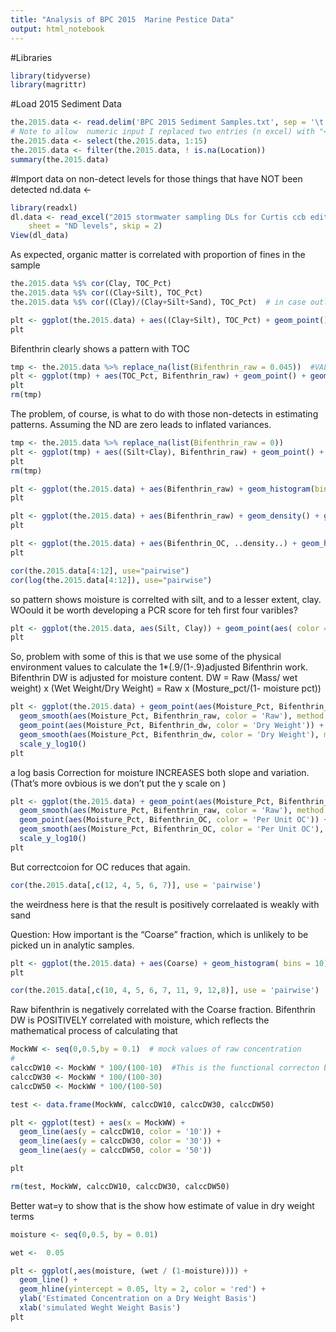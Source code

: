```yaml
---
title: "Analysis of BPC 2015  Marine Pestice Data"
output: html_notebook
---
```


#Libraries
```r
library(tidyverse)
library(magrittr)
```

#Load 2015 Sediment Data
```r
the.2015.data <- read.delim('BPC 2015 Sediment Samples.txt', sep = '\t')
# Note to allow  numeric input I replaced two entries (n excel) with "< 0.1" with 0.05.
the.2015.data <- select(the.2015.data, 1:15)
the.2015.data <- filter(the.2015.data, ! is.na(Location))
summary(the.2015.data)
```

#Import data on non-detect levels for those things that have NOT been detected
nd.data <- 
```r
library(readxl)
dl.data <- read_excel("2015 stormwater sampling DLs for Curtis ccb edits.xlsx", 
    sheet = "ND levels", skip = 2)
View(dl_data)
```

As expected, organic matter is correlated with proportion of fines in the sample
```r
the.2015.data %$% cor(Clay, TOC_Pct)
the.2015.data %$% cor((Clay+Silt), TOC_Pct) 
the.2015.data %$% cor((Clay)/(Clay+Silt+Sand), TOC_Pct)  # in case outliers reflect presence of carse particles

```



```r
plt <- ggplot(the.2015.data) + aes((Clay+Silt), TOC_Pct) + geom_point() + geom_smooth(method = 'lm')
plt

```

Bifenthrin clearly shows a pattern with TOC

```r
tmp <- the.2015.data %>% replace_na(list(Bifenthrin_raw = 0.045))  #VALUE NOT CONFIRMED FOR 2015 DATA
plt <- ggplot(tmp) + aes(TOC_Pct, Bifenthrin_raw) + geom_point() + geom_smooth(method = 'lm') + geom_hline(yintercept =0.045, color = 'red')
plt
rm(tmp)

```
The problem, of course, is what to do with those non-detects in estimating patterns.
Assuming the ND are zero leads to inflated variances.
```r
tmp <- the.2015.data %>% replace_na(list(Bifenthrin_raw = 0))
plt <- ggplot(tmp) + aes((Silt+Clay), Bifenthrin_raw) + geom_point() + geom_smooth(method = 'lm') + geom_hline(yintercept =0.045, color = 'red')
plt
rm(tmp)

```

```r
plt <- ggplot(the.2015.data) + aes(Bifenthrin_raw) + geom_histogram(binwidth = .1) + geom_vline(xintercept = 0.045, color = 'red')
plt
```

```r
plt <- ggplot(the.2015.data) + aes(Bifenthrin_raw) + geom_density() + geom_vline(xintercept = 0.045, color = 'red')
plt
```


```r
plt <- ggplot(the.2015.data) + aes(Bifenthrin_OC, ..density..) + geom_histogram( binwidth = 7.5) + geom_density()
plt
```





```r
cor(the.2015.data[4:12], use="pairwise")
cor(log(the.2015.data[4:12]), use="pairwise")
```

so pattern shows moisture is correlted with silt, and to a lesser extent, clay. WOould it be worth developing a PCR score for teh first four varibles?

```r
plt <- ggplot(the.2015.data, aes(Silt, Clay)) + geom_point(aes( color = Moisture_Pct), size =4) + scale_x_log10() + scale_y_log10()
plt
```

So, problem with some of this is that we use some of the physical environment values to calculate the 1*(.9/(1-.9)adjusted Bifenthrin work.  
Bifenthrin DW is adjusted for moisture content.
DW = Raw (Mass/ wet weight) x (Wet Weight/Dry Weight) = Raw   x (Mosture_pct/(1- moisture pct))

```r
plt <- ggplot(the.2015.data) + geom_point(aes(Moisture_Pct, Bifenthrin_raw, color = 'Raw')) +
  geom_smooth(aes(Moisture_Pct, Bifenthrin_raw, color = 'Raw'), method = 'lm') +
  geom_point(aes(Moisture_Pct, Bifenthrin_dw, color = 'Dry Weight')) +
  geom_smooth(aes(Moisture_Pct, Bifenthrin_dw, color = 'Dry Weight'), method = 'lm')+
  scale_y_log10()
plt

```
a log basis
Correction for moisture INCREASES both slope and variation. (That's more ovbious is we don't put the y scale on )


```r
plt <- ggplot(the.2015.data) + geom_point(aes(Moisture_Pct, Bifenthrin_raw, color = 'Raw')) +
  geom_smooth(aes(Moisture_Pct, Bifenthrin_raw, color = 'Raw'), method = 'lm') +
  geom_point(aes(Moisture_Pct, Bifenthrin_OC, color = 'Per Unit OC')) +
  geom_smooth(aes(Moisture_Pct, Bifenthrin_OC, color = 'Per Unit OC'), method = 'lm') +
  scale_y_log10()
plt

```
But correctcoion for OC reduces that again.

```r
cor(the.2015.data[,c(12, 4, 5, 6, 7)], use = 'pairwise')
```
the weirdness here is that the result is positively correlaated is weakly with sand

Question:  How important is the "Coarse" fraction, which is unlikely to be picked un in analytic samples.

```r
plt <- ggplot(the.2015.data) + aes(Coarse) + geom_histogram( bins = 10)
plt
```


```r
cor(the.2015.data[,c(10, 4, 5, 6, 7, 11, 9, 12,8)], use = 'pairwise')
```

Raw bifenthrin is negatively correlated with the Coarse fraction.
Bifenthrin DW is POSITIVELY correlated with moisture, which reflects the mathematical process of calculating that 

```r
MockWW <- seq(0,0.5,by = 0.1)  # mock values of raw concentration
#
calccDW10 <- MockWW * 100/(100-10)  #This is the functional correcton between 
calccDW30 <- MockWW * 100/(100-30)
calccDW50 <- MockWW * 100/(100-50)

test <- data.frame(MockWW, calccDW10, calccDW30, calccDW50)

plt <- ggplot(test) + aes(x = MockWW) +
  geom_line(aes(y = calccDW10, color = '10')) +
  geom_line(aes(y = calccDW30, color = '30')) + 
  geom_line(aes(y = calccDW50, color = '50')) 

plt

rm(test, MockWW, calccDW10, calccDW30, calccDW50)
```


Better wat=y to show that is the show how estimate of value in dry weight terms 

```r

moisture <- seq(0,0.5, by = 0.01)

wet <-  0.05

plt <- ggplot(,aes(moisture, (wet / (1-moisture)))) +
  geom_line() +
  geom_hline(yintercept = 0.05, lty = 2, color = 'red') +
  ylab('Estimated Concentration on a Dry Weight Basis')
  xlab('simulated Weght Weight Basis')
plt


```

